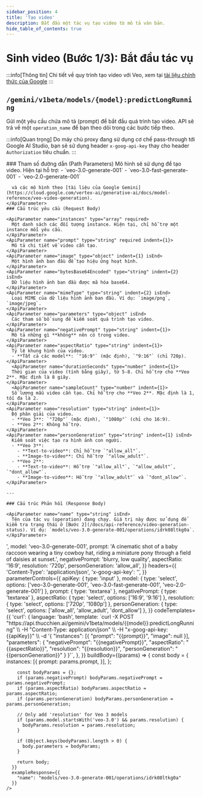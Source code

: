 ```yaml
---
sidebar_position: 4
title: 'Tạo video'
description: Bắt đầu một tác vụ tạo video từ mô tả văn bản.
hide_table_of_contents: true
---
```



# Sinh video (Bước 1/3): Bắt đầu tác vụ
:::info[Thông tin]
Chi tiết về quy trình tạo video với Veo, xem tại [tài liệu chính thức của Google](https://ai.google.dev/gemini-api/docs/video?example=dialogue)
:::
## <Badge method="POST" /> `/gemini/v1beta/models/{model}:predictLongRunning`

Gửi một yêu cầu chứa mô tả (prompt) để bắt đầu quá trình tạo video. API sẽ trả về một `operation_name` để bạn theo dõi trong các bước tiếp theo.

:::info[Quan trọng]
Do máy chủ proxy đang sử dụng cơ chế pass-through tới Google AI Studio, bạn sẽ sử dụng header `x-goog-api-key` thay cho header `Authorization` tiêu chuẩn.
:::

<ApiReferenceLayout>
  <LeftColumn>
    ### Tham số đường dẫn (Path Parameters)
    <ApiParameter name="model" type="string" required isEnd>
      Mô hình sẽ sử dụng để tạo video. Hiện tại hỗ trợ:
        - `veo-3.0-generate-001`
        - `veo-3.0-fast-generate-001`
        - `veo-2.0-generate-001`
        
      và các mô hình theo [tài liệu của Google Gemini](https://cloud.google.com/vertex-ai/generative-ai/docs/model-reference/veo-video-generation).
    </ApiParameter>
    ### Cấu trúc yêu cầu (Request Body)

    <ApiParameter name="instances" type="array" required>
      Một danh sách các đối tượng instance. Hiện tại, chỉ hỗ trợ một instance mỗi yêu cầu.
    </ApiParameter>
    <ApiParameter name="prompt" type="string" required indent={1}>
      Mô tả chi tiết về video cần tạo.
    </ApiParameter>
    <ApiParameter name="image" type="object" indent={1} isEnd>
      Một hình ảnh ban đầu để tạo hiệu ứng hoạt hình.
    </ApiParameter>
    <ApiParameter name="bytesBase64Encoded" type="string" indent={2} isEnd>
      Dữ liệu hình ảnh ban đầu được mã hóa base64.
    </ApiParameter>
    <ApiParameter name="mimeType" type="string" indent={2} isEnd>
      Loại MIME của dữ liệu hình ảnh ban đầu. Ví dụ: `image/png`, `image/jpeg`.
    </ApiParameter>
    <ApiParameter name="parameters" type="object" isEnd>
      Các tham số bổ sung để kiểm soát quá trình tạo video.
    </ApiParameter>
    <ApiParameter name="negativePrompt" type="string" indent={1}>
      Mô tả những gì **không** nên có trong video.
    </ApiParameter>
    <ApiParameter name="aspectRatio" type="string" indent={1}>
      Tỷ lệ khung hình của video.
      - **Tất cả các model**: `"16:9"` (mặc định), `"9:16"` (chỉ 720p).
    </ApiParameter>
      <ApiParameter name="durationSeconds" type="number" indent={1}>
      Thời gian của video (tính bằng giây), từ 5-8. Chỉ hỗ trợ cho **Veo 2**. Mặc định là 8 giây.
    </ApiParameter>
      <ApiParameter name="sampleCount" type="number" indent={1}>
      Số lượng mẫu video cần tạo. Chỉ hỗ trợ cho **Veo 2**. Mặc định là 1, tối đa là 2.
    </ApiParameter>
    <ApiParameter name="resolution" type="string" indent={1}>
      Độ phân giải của video.
      - **Veo 3**: `"720p"` (mặc định), `"1080p"` (chỉ cho 16:9).
      - **Veo 2**: Không hỗ trợ.
    </ApiParameter>
    <ApiParameter name="personGeneration" type="string" indent={1} isEnd>
      Kiểm soát việc tạo ra hình ảnh con người.
      - **Veo 3**:
        - **Text-to-video**: Chỉ hỗ trợ `"allow_all"`.
        - **Image-to-video**: Chỉ hỗ trợ `"allow_adult"`.
      - **Veo 2**:
        - **Text-to-video**: Hỗ trợ `"allow_all"`, `"allow_adult"`, `"dont_allow"`.
        - **Image-to-video**: Hỗ trợ `"allow_adult"` và `"dont_allow"`.
    </ApiParameter>

    ---

    ### Cấu trúc Phản hồi (Response Body)

    <ApiParameter name="name" type="string" isEnd>
      Tên của tác vụ (operation) đang chạy. Giá trị này được sử dụng để kiểm tra trạng thái ở [Bước 2](/docs/api-reference/video-generation-status). Ví dụ: `models/veo-3.0-generate-001/operations/idrk08ltkg0a`.
    </ApiParameter>

  </LeftColumn>
  <RightColumn>
    <InteractiveApiRequest
      apiUrl="https://api.thucchien.ai/gemini/v1beta/models/{{model}}:predictLongRunning"
      initialParameters={{
        apiKey: '<your_api_key>',
        model: 'veo-3.0-generate-001',
        prompt: 'A cinematic shot of a baby raccoon wearing a tiny cowboy hat, riding a miniature pony through a field of daisies at sunset.',
        negativePrompt: 'blurry, low quality',
        aspectRatio: '16:9',
        resolution: '720p',
        personGeneration: 'allow_all',
      }}
      headers={{
        'Content-Type': 'application/json',
        'x-goog-api-key': '<your_api_key>',
      }}
      parameterControls={{
        apiKey: { type: 'input' },
        model: { type: 'select', options: ['veo-3.0-generate-001', 'veo-3.0-fast-generate-001', 'veo-2.0-generate-001'] },
        prompt: { type: 'textarea' },
        negativePrompt: { type: 'textarea' },
        aspectRatio: { type: 'select', options: ['16:9', '9:16'] },
        resolution: { type: 'select', options: ['720p', '1080p'] },
        personGeneration: { type: 'select', options: ['allow_all', 'allow_adult', 'dont_allow'] },
      }}
      codeTemplates={{
        'curl': {
          language: 'bash',
          template: `curl -X POST "https://api.thucchien.ai/gemini/v1beta/models/{{model}}:predictLongRunning" \\
  -H "Content-Type: application/json" \\
  -H "x-goog-api-key: {{apiKey}}" \\
  -d '{
    "instances": [{
      "prompt": "{{prompt}}",
      "image": null
    }],
    "parameters": {
      "negativePrompt": "{{negativePrompt}}",
      "aspectRatio": "{{aspectRatio}}",
      "resolution": "{{resolution}}",
      "personGeneration": "{{personGeneration}}"
    }
  }'`,
        },
      }}
      buildBody={(params) => {
        const body = {
          instances: [{
            prompt: params.prompt,
          }],
        };

        const bodyParams = {};
        if (params.negativePrompt) bodyParams.negativePrompt = params.negativePrompt;
        if (params.aspectRatio) bodyParams.aspectRatio = params.aspectRatio;
        if (params.personGeneration) bodyParams.personGeneration = params.personGeneration;

        // Only add 'resolution' for Veo 3 models
        if (params.model.startsWith('veo-3.0') && params.resolution) {
          bodyParams.resolution = params.resolution;
        }

        if (Object.keys(bodyParams).length > 0) {
          body.parameters = bodyParams;
        }

        return body;
      }}
      exampleResponse={{
        "name": "models/veo-3.0-generate-001/operations/idrk08ltkg0a"
      }}
    />
  </RightColumn>
</ApiReferenceLayout>
